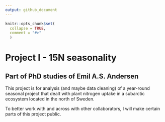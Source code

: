 ```yaml
---
output: github_document
---
```


<!-- README.md is generated from README.Rmd. Please edit that file -->

```r
knitr::opts_chunk$set(
  collapse = TRUE,
  comment = "#>"
  )
```

# Project I - 15N seasonality
## Part of PhD studies of Emil A.S. Andersen

<!-- badges: start -->
<!-- badges: end -->

This project is for analysis (and maybe data cleaning) of a year-round seasonal project that dealt with plant nitrogen uptake in a subarctic ecosystem located in the north of Sweden.

To better work with and across with other collaborators, I will make certain parts of this project public.